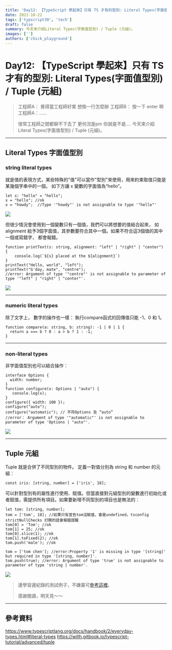 ```yaml
---
title: 'Day12: 【TypeScript 學起來】只有 TS 才有的型別: Literal Types(字面值型別) / Tuple (元組)'
date: 2021-10-22
tags: ['typscript30', 'tech']
draft: false
summary: 今天來介紹Literal Types(字面值型別) / Tuple (元組)。
images: ['']
authors: ['chick_playground']
---
```


# Day12: 【TypeScript 學起來】只有 TS 才有的型別: Literal Types(字面值型別) / Tuple (元組)

> 工程師A： 覺得當工程師好累 想換一行怎麼辦
> 工程師B： 按一下 enter 啊
> 工程師A：......
>
> 很常工程師之間都聊不下去了 更何況是pm 你說是不是....
> 今天來介紹Literal Types(字面值型別) / Tuple (元組)。

---

## Literal Types 字面值型別

### string literal types

就是值的表現方式，某些特殊的"值"可以當作"型別"來使用，用來約束取值只能是某幾個字串中的一個。 如下方讓 x 變數的字面值為“hello”。

```typescript=
let x: "hello" = "hello";
x = "hello"; //ok
x = "howdy";  //Type '"howdy"' is not assignable to type '"hello"'
```

![](https://i.imgur.com/cA7a9Mx.png)

但很少情況會使用到一個變數只有一個值，我們可以將想要的值結合起來， 如 alignment 給予3個字面值，其參數要符合其中一個。如果不符合這3個值的其中一個或寫錯字， 都會報錯。

```typescript=
function printText(s: string, alignment: "left" | "right" | "center") {
    console.log(`${s} placed at the ${alignment}`)
}
printText("Hello, world", "left");
printText("G'day, mate", "centre");
//error: Argument of type '"centre"' is not assignable to parameter of type '"left" | "right" | "center"'.
```

![](https://i.imgur.com/GKx1O64.png)

---

### numeric literal types

除了文字上， 數字的操作也一樣：
執行compare函式的回傳值只能 -1、0 和 1。

```typescript=
function compare(a: string, b: string): -1 | 0 | 1 {
  return a === b ? 0 : a > b ? 1 : -1;
}
```

---

### non-literal types

非字面值型別也可以結合操作：

```typescript=
interface Options {
  width: number;
}
function configure(x: Options | "auto") {
   console.log(x);
}
configure({ width: 100 });
configure("auto");
configure("automatic"); // 不符Options 及 “auto”
//error： Argument of type '"automatic"' is not assignable to parameter of type 'Options | "auto"'.
```

![](https://i.imgur.com/IRxwOP4.png)

---

## Tuple 元組

Tuple 就是合併了不同型別的物件。
定義一對值分別為 string 和 number 的元組：

```javascript=
const iris: [string, number] = ['iris', 18];
```

可以針對型別有的屬性進行使用、賦值。但當直接對元組型別的變數進行初始化或者賦值，需提供所有項目。如果要新增不同型別的項目也是無法的：

```typescript=
let tom: [string, number];
tom = ['tom', 18]; //如果只有宣告tom沒賦值，會是undefined，tsconfig strictNullChecks 打開的話會報錯提醒
tom[0] = 'Tom'; //ok
tom[1] = 25; //ok
tom[0].slice(1); //ok
tom[1].toFixed(2); //ok
tom.push('male'); //ok

tom = ['tom chen']; //error:Property '1' is missing in type '[string]' but required in type '[string, number]'.
tom.push(true); //error: Argument of type 'true' is not assignable to parameter of type 'string | number'.
```

![](https://i.imgur.com/ZorCrqV.png)

> 邊學習邊紀錄的測試例子，不嫌棄可[參考這裡](https://github.com/iris1114/typescript-learning/blob/main/day12/src/index.ts)。
>
> 感謝閱讀，明天見～～

---

## 參考資料

https://www.typescriptlang.org/docs/handbook/2/everyday-types.html#literal-types
https://willh.gitbook.io/typescript-tutorial/advanced/tuple
